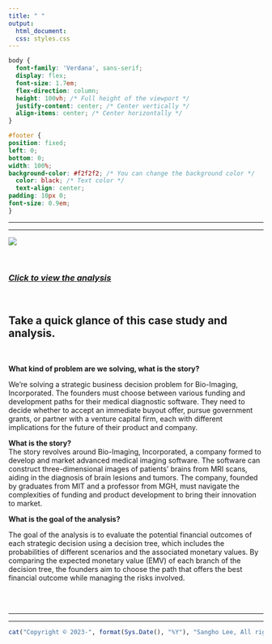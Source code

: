 ```yaml
---
title: " "
output:
  html_document:
  css: styles.css
---
```


```css
body {
  font-family: 'Verdana', sans-serif;
  display: flex;
  font-size: 1.7em;
  flex-direction: column;
  height: 100vh; /* Full height of the viewport */
  justify-content: center; /* Center vertically */
  align-items: center; /* Center horizontally */
}

#footer {
position: fixed;
left: 0;
bottom: 0;
width: 100%;
background-color: #f2f2f2; /* You can change the background color */
  color: black; /* Text color */
  text-align: center;
padding: 10px 0;
font-size: 0.9em;
}


```

------------------------------------------------------------------------

------------------------------------------------------------------------

![](Photo/bio_imaging_development_strategies.jpg)

<br>

### [*Click to view the analysis*](https://business-analytics-slee.shinyapps.io/Chapter_1_bio_imaging_development_strategies/)

<br>

## **Take a quick glance of this case study and analysis.**

<br>

**What kind of problem are we solving, what is the story?** <br>

We're solving a strategic business decision problem for Bio-Imaging, Incorporated. The founders must choose between various funding and development paths for their medical diagnostic software. They need to decide whether to accept an immediate buyout offer, pursue government grants, or partner with a venture capital firm, each with different implications for the future of their product and company. <br>

**What is the story?**<br> The story revolves around Bio-Imaging, Incorporated, a company formed to develop and market advanced medical imaging software. The software can construct three-dimensional images of patients' brains from MRI scans, aiding in the diagnosis of brain lesions and tumors. The company, founded by graduates from MIT and a professor from MGH, must navigate the complexities of funding and product development to bring their innovation to market.<br>

**What is the goal of the analysis?** <br>

The goal of the analysis is to evaluate the potential financial outcomes of each strategic decision using a decision tree, which includes the probabilities of different scenarios and the associated monetary values. By comparing the expected monetary value (EMV) of each branch of the decision tree, the founders aim to choose the path that offers the best financial outcome while managing the risks involved. <br><br>


<br> 

------------------------------------------------------------------------

------------------------------------------------------------------------

::: {#footer}
```r
cat("Copyright © 2023-", format(Sys.Date(), "%Y"), "Sangho Lee, All rights reserved.")
```
:::
